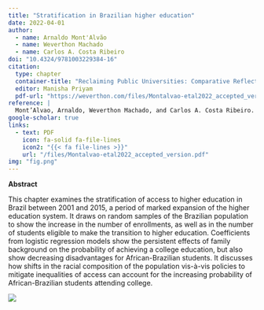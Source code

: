 ```yaml
---
title: "Stratification in Brazilian higher education"
date: 2022-04-01
author:
  - name: Arnaldo Mont'Alvão
  - name: Weverthon Machado
  - name: Carlos A. Costa Ribeiro
doi: "10.4324/9781003229384-16"
citation:
  type: chapter
  container-title: "Reclaiming Public Universities: Comparative Reflections for Reforms"
  editor: Manisha Priyam
  pdf-url: "https://weverthon.com/files/Montalvao-etal2022_accepted_version.pdf"
reference: | 
  Mont’Alvao, Arnaldo, Weverthon Machado, and Carlos A. Costa Ribeiro. 2022. ‘Stratification in Brazilian Higher Education’. In <i>Reclaiming Public Universities</i>, by Manisha Priyam, 1st ed., 255–69. Routledge. <a href="https://doi.org/10.4324/9781003229384-16">https://doi.org/10.4324/9781003229384-16</a>
google-scholar: true
links: 
  - text: PDF
    icon: fa-solid fa-file-lines
    icon2: "{{< fa file-lines >}}"
    url: "/files/Montalvao-etal2022_accepted_version.pdf"
img: "fig.png"
---
```


**Abstract**

::: {layout-ncol="2"}
This chapter examines the stratification of access to higher education in Brazil between 2001 and 2015, a period of marked expansion of the higher education system. It draws on random samples of the Brazilian population to show the increase in the number of enrollments, as well as in the number of students eligible to make the transition to higher education. Coefficients from logistic regression models show the persistent effects of family background on the probability of achieving a college education, but also show decreasing disadvantages for African-Brazilian students. It discusses how shifts in the racial composition of the population vis-à-vis policies to mitigate inequalities of access can account for the increasing probability of African-Brazilian students attending college.

![](fig.png)
:::


